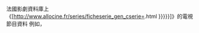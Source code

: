 <includeonly>法國{{tsl|fr|Allociné}}影劇資料庫上《[http://www.allocine.fr/series/ficheserie_gen_cserie={{{id}}}.html {{{titre|{{{title|{{PAGENAME}}}}}}}}]》的電視節目資料{{fr}}</includeonly><noinclude>
例如，{{Allociné série}}
{{Documentation}}<!-- Métadonnées (catégories, interwikis, …) en sous-page de documentation -->
</noinclude>